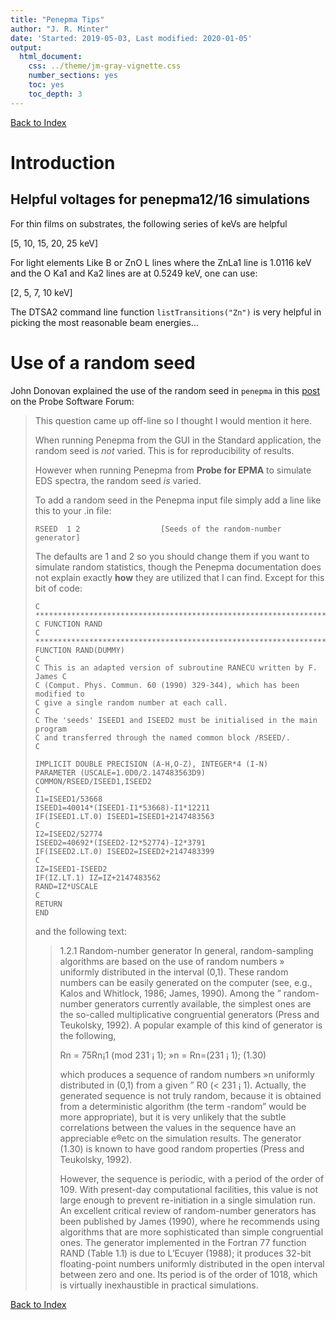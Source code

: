 ```yaml
---
title: "Penepma Tips"
author: "J. R. Minter"
date: 'Started: 2019-05-03, Last modified: 2020-01-05'
output:
  html_document:
    css: ../theme/jm-gray-vignette.css
    number_sections: yes
    toc: yes
    toc_depth: 3
---
```


[Back to Index](../README.html)

# Introduction

## Helpful voltages for penepma12/16 simulations

For thin films on substrates, the following series of keVs are helpful

[5, 10, 15, 20, 25 keV]

For light elements Like B or ZnO L lines where the ZnLa1 line is
1.0116 keV and the O Ka1 and Ka2 lines are at 0.5249 keV, one 
can use:

[2, 5, 7, 10 keV]

The DTSA2 command line function `listTransitions("Zn")` is
very helpful in picking the most reasonable beam energies...

# Use of a random seed

John Donovan explained the use of the random seed in `penepma`
in this [post](https://probesoftware.com/smf/index.php?topic=202.msg8305#msg8305)
on the Probe Software Forum:

> This question came up off-line so I thought I would mention it here.
> 
> When running Penepma from the GUI in the Standard application, the random
> seed is *not* varied. This is for reproducibility of results.
>
> However when running Penepma from **Probe for EPMA** to simulate EDS spectra,
> the random seed *_is_* varied.
>
> To add a random seed in the Penepma input file simply add a line like this to
> your .in file:
>
> ```
> RSEED  1 2                  [Seeds of the random-number generator]
> ```
>
> The defaults are 1 and 2 so you should change them if you want to simulate
> random statistics, though the Penepma documentation does not explain exactly
> **how** they are utilized that I can find. Except for this bit of code:
>
> ```
> C *********************************************************************
> C FUNCTION RAND
> C *********************************************************************
> FUNCTION RAND(DUMMY)
> C
> C This is an adapted version of subroutine RANECU written by F. James C
> C (Comput. Phys. Commun. 60 (1990) 329-344), which has been modified to
> C give a single random number at each call.
> C
> C The 'seeds' ISEED1 and ISEED2 must be initialised in the main program
> C and transferred through the named common block /RSEED/.
> C
> 
> IMPLICIT DOUBLE PRECISION (A-H,O-Z), INTEGER*4 (I-N)
> PARAMETER (USCALE=1.0D0/2.147483563D9)
> COMMON/RSEED/ISEED1,ISEED2
> C
> I1=ISEED1/53668
> ISEED1=40014*(ISEED1-I1*53668)-I1*12211
> IF(ISEED1.LT.0) ISEED1=ISEED1+2147483563
> C
> I2=ISEED2/52774
> ISEED2=40692*(ISEED2-I2*52774)-I2*3791
> IF(ISEED2.LT.0) ISEED2=ISEED2+2147483399
> C
> IZ=ISEED1-ISEED2
> IF(IZ.LT.1) IZ=IZ+2147483562
> RAND=IZ*USCALE
> C
> RETURN
> END
> ```
>
> and the following text:
>
> > 1.2.1 Random-number generator
> > In general, random-sampling algorithms are based on the use of random numbers » uniformly distributed in the interval (0,1). These random numbers can be easily generated on the computer (see, e.g., Kalos and Whitlock, 1986; James, 1990). Among the \good" random-number generators currently available, the simplest ones are the so-called multiplicative congruential generators (Press and Teukolsky, 1992). A popular example of this kind of generator is the following,
> > 
> > Rn = 75Rn¡1 (mod 231 ¡ 1); »n = Rn=(231 ¡ 1); (1.30)
> > 
> > which produces a sequence of random numbers »n uniformly distributed in (0,1) from a given \seed" R0 (< 231 ¡ 1). Actually, the generated sequence is not truly random, because it is obtained from a deterministic algorithm (the term \pseudo-random" would be more appropriate), but it is very unlikely that the subtle correlations between the values in the sequence have an appreciable e®etc on the simulation results. The generator (1.30) is known to have good random properties (Press and Teukolsky, 1992). 
> > 
> > However, the sequence is periodic, with a period of the order of 109. With present-day computational facilities, this value is not large enough to prevent re-initiation in a single simulation run. An excellent critical review of random-number generators has been published by James (1990), where he recommends using algorithms that are more sophisticated than simple congruential ones. The generator implemented in the Fortran 77 function RAND (Table 1.1) is due to L'Ecuyer (1988); it produces 32-bit floating-point numbers uniformly distributed in the open interval between zero and one. Its period is of the order of 1018, which is virtually inexhaustible in practical simulations.




[Back to Index](../README.html)
